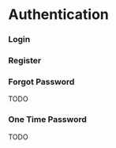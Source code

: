 
<Meta title="Blocks/Authentication" />

# Authentication

### Login

<div className="flex flex-col border justify-center items-center min-h-[840px] border-gray-500">
  <Login />
</div>

### Register

<div className="flex flex-col border justify-center items-center min-h-[840px] border-gray-500">
  <Register />
</div>

### Forgot Password
TODO

### One Time Password
TODO

